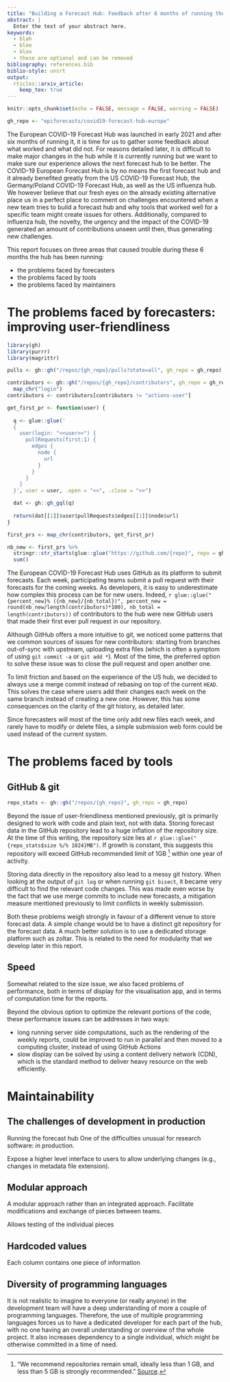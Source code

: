 ```yaml
---
title: "Building a Forecast Hub: Feedback after 6 months of running the European COVID-19 Forecast Hub"
abstract: |
  Enter the text of your abstract here.
keywords:
  - blah
  - blee
  - bloo
  - these are optional and can be removed
bibliography: references.bib
biblio-style: unsrt
output: 
  rticles::arxiv_article:
    keep_tex: true
---
```


```r
knitr::opts_chunk$set(echo = FALSE, message = FALSE, warning = FALSE)
```

```r
gh_repo <- "epiforecasts/covid19-forecast-hub-europe"
```

The European COVID-19 Forecast Hub was launched in early 2021 and after six months of running it, it is time for us to gather some feedback about what worked and what did not. For reasons detailed later, it is difficult to make major changes in the hub while it is currently running but we want to make sure our experience allows the next forecast hub to be better. The COVID-19 European Forecast Hub is by no means the first forecast hub and it already benefited greatly from the US COVID-19 Forecast Hub, the Germany/Poland COVID-19 Forecast Hub, as well as the US influenza hub. We however believe that our fresh eyes on the already existing alternative place us in a perfect place to comment on challenges encountered when a new team tries to build a forecast hub and why tools that worked well for a specific team might create issues for others. Additionally, compared to influenza hub, the novelty, the urgency and the impact of the COVID-19 generated an amount of contributions unseen until then, thus generating new challenges.

This report focuses on three areas that caused trouble during these 6 months the hub has been running:

- the problems faced by forecasters
- the problems faced by tools
- the problems faced by maintainers

# The problems faced by forecasters: improving user-friendliness

```r
library(gh)
library(purrr)
library(magrittr)

pulls <- gh::gh("/repos/{gh_repo}/pulls?state=all", gh_repo = gh_repo)

contributors <- gh::gh("/repos/{gh_repo}/contributors", gh_repo = gh_repo, .limit = Inf) %>%
  map_chr("login")
contributors <- contributors[contributors != "actions-user"]

get_first_pr <- function(user) {
 
  q <- glue::glue('
  {
    user(login: "<<user>>") {
      pullRequests(first:1) {
        edges {
          node {
            url
          }
        }
      }
    }
  }', user = user, .open = "<<", .close = ">>")

  dat <- gh::gh_gql(q)
  
  return(dat[[1]]$user$pullRequests$edges[[1]]$node$url)
}

first_prs <- map_chr(contributors, get_first_pr) 

nb_new <- first_prs %>%
  stringr::str_starts(glue::glue("https://github.com/{repo}", repo = gh_repo)) %>%
  sum()
```

The European COVID-19 Forecast Hub uses GitHub as its platform to submit forecasts. Each week, participating teams submit a pull request with their forecasts for the coming weeks. As developers, it is easy to underestimate how complex this process can be for new users. Indeed, `r glue::glue("{percent_new}% ({nb_new}/{nb_total})", percent_new = round(nb_new/length(contributors)*100), nb_total = length(contributors))` of contributors to the hub were new GitHub users that made their first ever pull request in our repository.

Although GitHub offers a more intuitive to git, we noticed some patterns that we common sources of issues for new contributors: starting from branches out-of-sync with upstream, uploading extra files (which is often a symptom of using `git commit -a` or `git add *`). Most of the time, the preferred option to solve these issue was to close the pull request and open another one.

To limit friction and based on the experience of the US hub, we decided to always use a merge commit instead of rebasing on top of the current `HEAD`. This solves the case where users add their changes each week on the same branch instead of creating a new one. However, this has some consequences on the clarity of the git history, as detailed later.

Since forecasters will most of the time only add new files each week, and rarely have to modify or delete files, a simple submission web form could be used instead of the current system.

# The problems faced by tools

## GitHub & git

```r
repo_stats <- gh::gh("/repos/{gh_repo}", gh_repo = gh_repo)
```

Beyond the issue of user-friendliness mentioned previously, git is primarily designed to work with code and plain text, not with data. Storing forecast data in the GitHub repository lead to a huge inflation of the repository size. At the time of this writing, the repository size lies at `r glue::glue("{repo_stats$size %/% 1024}MB")`. If growth is constant, this suggests this repository will exceed GitHub recommended limit of 1GB [^github-limit] within one year of activity.

[^github-limit]: "We recommend repositories remain small, ideally less than 1 GB, and less than 5 GB is strongly recommended." [Source](https://docs.github.com/en/repositories/working-with-files/managing-large-files/about-large-files-on-github).

Storing data directly in the repository also lead to a messy git history. When looking at the output of `git log` or when running `git bisect`, it became very difficult to find the relevant code changes. This was made even worse by the fact that we use merge commits to include new forecasts, a mitigation measure mentioned previously to limit conflicts in weekly submission.

Both these problems weigh strongly in favour of a different venue to store forecast data. A simple change would be to have a distinct git repository for the forecast data. A much better solution is to use a dedicated storage platform such as zoltar. This is related to the need for modularity that we develop later in this report.

## Speed

Somewhat related to the size issue, we also faced problems of performance, both in terms of display for the visualisation app, and in terms of computation time for the reports.

Beyond the obvious option to optimize the relevant portions of the code, these performance issues can be addresses in two ways:

- long running server side computations, such as the rendering of the weekly reports, could be improved to run in parallel and then moved to a computing cluster, instead of using GitHub Actions
- slow display can be solved by using a content delivery network (CDN), which is the standard method to deliver heavy resource on the web efficiently.

# Maintainability

## The challenges of development in production

Running the forecast hub One of the difficulties unusual for research software: in production.

Expose a higher level interface to users to allow underlying changes (e.g., changes in metadata file extension).

## Modular approach

A modular approach rather than an integrated approach. Facilitate modifications
and exchange of pieces between teams.

Allows testing of the individual pieces

## Hardcoded values

Each column contains one piece of information

## Diversity of programming languages

It is not realistic to imagine to everyone (or really anyone) in the development
team will have a deep understanding of more a couple of programming languages.
Therefore, the use of multiple programming languages forces us to have a dedicated
developer for each part of the hub, with no one having an overall understanding or
overview of the whole project. It also increases dependency to a single individual,
which might be otherwise committed in a time of need.


